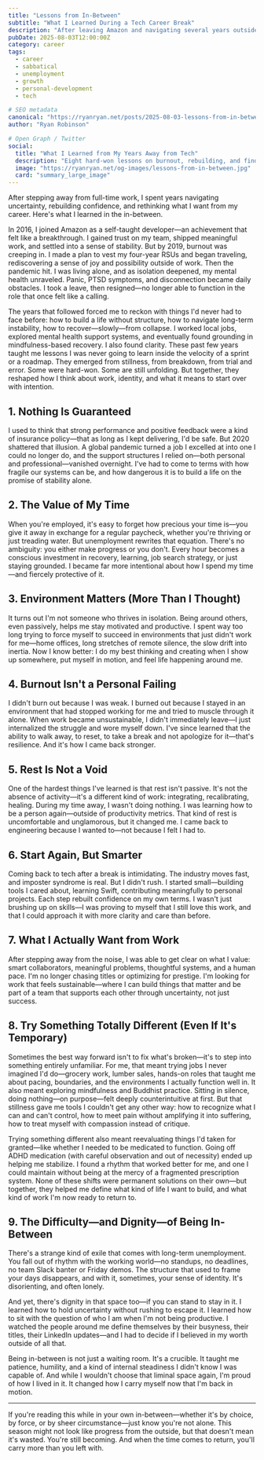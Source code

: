 ```yaml
---
title: "Lessons from In-Between"
subtitle: "What I Learned During a Tech Career Break"
description: "After leaving Amazon and navigating several years outside tech, I learned lessons about burnout, stability, recovery, and returning to work with clarity."
pubDate: 2025-08-03T12:00:00Z
category: career
tags:
  - career
  - sabbatical
  - unemployment
  - growth
  - personal-development
  - tech

# SEO metadata
canonical: "https://ryanryan.net/posts/2025-08-03-lessons-from-in-between"
author: "Ryan Robinson"

# Open Graph / Twitter
social:
  title: "What I Learned from My Years Away from Tech"
  description: "Eight hard-won lessons on burnout, rebuilding, and finding clarity after stepping away from engineering."
  image: "https://ryanryan.net/og-images/lessons-from-in-between.jpg"
  card: "summary_large_image"
---
```


After stepping away from full-time work, I spent years navigating uncertainty,
rebuilding confidence, and rethinking what I want from my career. Here's what
I learned in the in-between.

In 2016, I joined Amazon as a self-taught developer—an achievement that felt
like a breakthrough. I gained trust on my team, shipped meaningful work, and
settled into a sense of stability. But by 2019, burnout was creeping in. I
made a plan to vest my four-year RSUs and began traveling, rediscovering a
sense of joy and possibility outside of work. Then the pandemic hit. I was
living alone, and as isolation deepened, my mental health unraveled. Panic,
PTSD symptoms, and disconnection became daily obstacles. I took a leave, then
resigned—no longer able to function in the role that once felt like a
calling.

The years that followed forced me to reckon with things I'd never had to face
before: how to build a life without structure, how to navigate long-term
instability, how to recover—slowly—from collapse. I worked local jobs,
explored mental health support systems, and eventually found grounding in
mindfulness-based recovery. I also found clarity. These past few years taught
me lessons I was never going to learn inside the velocity of a sprint or a
roadmap. They emerged from stillness, from breakdown, from trial and error.
Some were hard-won. Some are still unfolding. But together, they reshaped how
I think about work, identity, and what it means to start over with
intention.

## 1. Nothing Is Guaranteed

I used to think that strong performance and positive feedback were a kind of
insurance policy—that as long as I kept delivering, I'd be safe. But 2020
shattered that illusion. A global pandemic turned a job I excelled at into
one I could no longer do, and the support structures I relied on—both
personal and professional—vanished overnight. I've had to come to terms with
how fragile our systems can be, and how dangerous it is to build a life on
the promise of stability alone.

## 2. The Value of My Time

When you're employed, it's easy to forget how precious your time is—you give
it away in exchange for a regular paycheck, whether you're thriving or just
treading water. But unemployment rewrites that equation. There's no
ambiguity: you either make progress or you don't. Every hour becomes a
conscious investment in recovery, learning, job search strategy, or just
staying grounded. I became far more intentional about how I spend my time—and
fiercely protective of it.

## 3. Environment Matters (More Than I Thought)

It turns out I'm not someone who thrives in isolation. Being around others,
even passively, helps me stay motivated and productive. I spent way too long
trying to force myself to succeed in environments that just didn't work for
me—home offices, long stretches of remote silence, the slow drift into
inertia. Now I know better: I do my best thinking and creating when I show up
somewhere, put myself in motion, and feel life happening around me.

## 4. Burnout Isn't a Personal Failing

I didn't burn out because I was weak. I burned out because I stayed in an
environment that had stopped working for me and tried to muscle through it
alone. When work became unsustainable, I didn't immediately leave—I just
internalized the struggle and wore myself down. I've since learned that the
ability to walk away, to reset, to take a break and not apologize for
it—that's resilience. And it's how I came back stronger.

## 5. Rest Is Not a Void

One of the hardest things I've learned is that rest isn't passive. It's not
the absence of activity—it's a different kind of work: integrating,
recalibrating, healing. During my time away, I wasn't doing nothing. I was
learning how to be a person again—outside of productivity metrics. That kind
of rest is uncomfortable and unglamorous, but it changed me. I came back to
engineering because I wanted to—not because I felt I had to.

## 6. Start Again, But Smarter

Coming back to tech after a break is intimidating. The industry moves fast,
and imposter syndrome is real. But I didn't rush. I started small—building
tools I cared about, learning Swift, contributing meaningfully to personal
projects. Each step rebuilt confidence on my own terms. I wasn't just
brushing up on skills—I was proving to myself that I still love this work,
and that I could approach it with more clarity and care than before.

## 7. What I Actually Want from Work

After stepping away from the noise, I was able to get clear on what I value:
smart collaborators, meaningful problems, thoughtful systems, and a human
pace. I'm no longer chasing titles or optimizing for prestige. I'm looking
for work that feels sustainable—where I can build things that matter and be
part of a team that supports each other through uncertainty, not just
success.

## 8. Try Something Totally Different (Even If It's Temporary)

Sometimes the best way forward isn't to fix what's broken—it's to step into
something entirely unfamiliar. For me, that meant trying jobs I never
imagined I'd do—grocery work, lumber sales, hands-on roles that taught me
about pacing, boundaries, and the environments I actually function well in.
It also meant exploring mindfulness and Buddhist practice. Sitting in
silence, doing nothing—on purpose—felt deeply counterintuitive at first. But
that stillness gave me tools I couldn't get any other way: how to recognize
what I can and can't control, how to meet pain without amplifying it into
suffering, how to treat myself with compassion instead of critique.

Trying something different also meant reevaluating things I'd taken for
granted—like whether I needed to be medicated to function. Going off ADHD
medication (with careful observation and out of necessity) ended up helping
me stabilize. I found a rhythm that worked better for me, and one I could
maintain without being at the mercy of a fragmented prescription system. None
of these shifts were permanent solutions on their own—but together, they
helped me define what kind of life I want to build, and what kind of work I'm
now ready to return to.

## 9. The Difficulty—and Dignity—of Being In-Between

There's a strange kind of exile that comes with long-term unemployment. You
fall out of rhythm with the working world—no standups, no deadlines, no team
Slack banter or Friday demos. The structure that used to frame your days
disappears, and with it, sometimes, your sense of identity. It's
disorienting, and often lonely.

And yet, there's dignity in that space too—if you can stand to stay in it. I
learned how to hold uncertainty without rushing to escape it. I learned how
to sit with the question of who I am when I'm not being productive. I watched
the people around me define themselves by their busyness, their titles, their
LinkedIn updates—and I had to decide if I believed in my worth outside of all
that.

Being in-between is not just a waiting room. It's a crucible. It taught me
patience, humility, and a kind of internal steadiness I didn't know I was
capable of. And while I wouldn't choose that liminal space again, I'm proud
of how I lived in it. It changed how I carry myself now that I'm back in
motion.

---

If you're reading this while in your own in-between—whether it's by choice, by
force, or by sheer circumstance—just know you're not alone. This season might
not look like progress from the outside, but that doesn't mean it's wasted.
You're still becoming. And when the time comes to return, you'll carry more
than you left with.